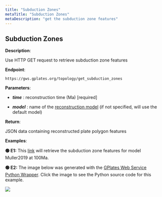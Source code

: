 ```yaml
---
title: "Subduction Zones"
metaTitle: "Subduction Zones"
metaDescription: "get the subduction zone features"
---
```


## Subduction Zones

**Description**:

Use HTTP GET request to retrieve subduction zone features

**Endpoint**:

    https://gws.gplates.org/topology/get_subduction_zones    
    
**Parameters**:

- ***time*** : reconstruction time (Ma) [required]

- ***model*** : name of the [reconstruction model](/models) (if not specified, will use the default model)

**Return**:

JSON data containing reconstructed plate polygon features

**Examples**: 

**&#128994; E1:** This [link](https://gws.gplates.org/topology/get_subduction_zones?time=100&model=muller2019) will retrieve the subduction zone features for model Muller2019 at 100Ma.

**&#128994; E2:** The image below was generated with the [GPlates Web Service Python Wrapper](https://github.com/michaelchin/gwspy). Click the image to see the Python source code for this example.

[![](https://raw.githubusercontent.com/michaelchin/gwspy/main/examples/output/plot_subduction_zones.png)](https://github.com/michaelchin/gwspy/blob/main/examples/plot_subduction_zones.py)